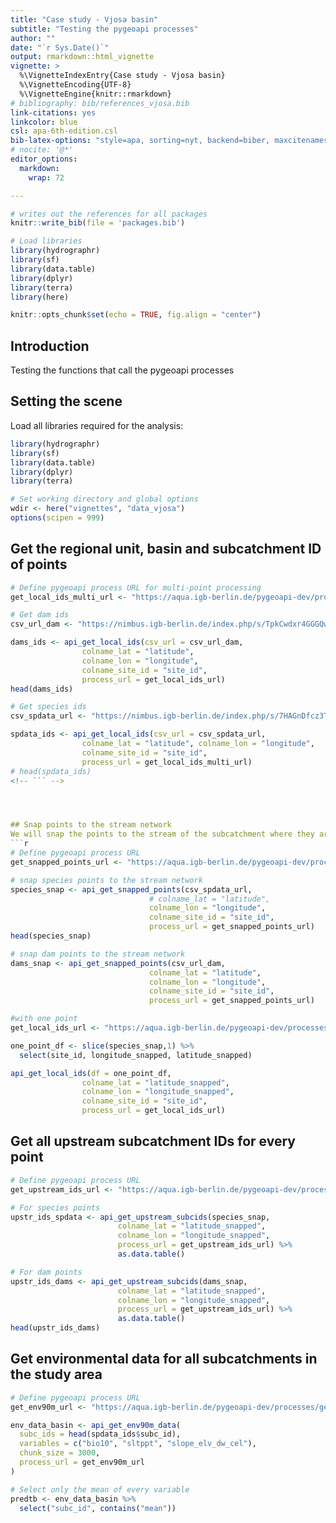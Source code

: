 ```yaml
---
title: "Case study - Vjosa basin"
subtitle: "Testing the pygeoapi processes"
author: ""
date: "`r Sys.Date()`"
output: rmarkdown::html_vignette
vignette: >
  %\VignetteIndexEntry{Case study - Vjosa basin}
  %\VignetteEncoding{UTF-8}
  %\VignetteEngine{knitr::rmarkdown}
# bibliography: bib/references_vjosa.bib
link-citations: yes
linkcolor: blue
csl: apa-6th-edition.csl
bib-latex-options: "style=apa, sorting=nyt, backend=biber, maxcitenames=2, useprefix, doi=true, isbn=false, uniquename=false"
# nocite: '@*'
editor_options:
  markdown:
    wrap: 72

---
```


```r
# writes out the references for all packages
knitr::write_bib(file = 'packages.bib')
```


```r
# Load libraries
library(hydrographr)
library(sf)
library(data.table)
library(dplyr)
library(terra)
library(here)

knitr::opts_chunk$set(echo = TRUE, fig.align = "center")
```

## Introduction
Testing the functions that call the pygeoapi processes

## Setting the scene

Load all libraries required for the analysis:

```r
library(hydrographr)
library(sf)
library(data.table)
library(dplyr)
library(terra)
```

```r
# Set working directory and global options
wdir <- here("vignettes", "data_vjosa")
options(scipen = 999)
```

## Get the regional unit, basin and subcatchment ID of points
```r
# Define pygeoapi process URL for multi-point processing
get_local_ids_multi_url <- "https://aqua.igb-berlin.de/pygeoapi-dev/processes/get-local-ids-plural/execution"


```


```r
# Get dam ids
csv_url_dam <- "https://nimbus.igb-berlin.de/index.php/s/TpkCwdxr4GGGQw6/download/dams_sarantaporos.csv"

dams_ids <- api_get_local_ids(csv_url = csv_url_dam,
                colname_lat = "latitude",
                colname_lon = "longitude",
                colname_site_id = "site_id", 
                process_url = get_local_ids_url)
head(dams_ids)
```
```r

# Get species ids
csv_spdata_url <- "https://nimbus.igb-berlin.de/index.php/s/7HAGnDfcz3TPRCb/download/spdata_barbus.csv"

spdata_ids <- api_get_local_ids(csv_url = csv_spdata_url,
                colname_lat = "latitude", colname_lon = "longitude",
                colname_site_id = "site_id", 
                process_url = get_local_ids_multi_url)
# head(spdata_ids)
<!-- ``` -->




## Snap points to the stream network
We will snap the points to the stream of the subcatchment where they are located
```r
# Define pygeoapi process URL 
get_snapped_points_url <- "https://aqua.igb-berlin.de/pygeoapi-dev/processes/get-snapped-points-plural/execution"
```

```r
# snap species points to the stream network
species_snap <- api_get_snapped_points(csv_spdata_url,
                               # colname_lat = "latitude",
                               colname_lon = "longitude",
                               colname_site_id = "site_id",
                               process_url = get_snapped_points_url)
head(species_snap)
```

```r
# snap dam points to the stream network
dams_snap <- api_get_snapped_points(csv_url_dam, 
                               colname_lat = "latitude",
                               colname_lon = "longitude",
                               colname_site_id = "site_id",
                               process_url = get_snapped_points_url)

```



```r
#with one point
get_local_ids_url <- "https://aqua.igb-berlin.de/pygeoapi-dev/processes/get-local-ids/execution"

one_point_df <- slice(species_snap,1) %>% 
  select(site_id, longitude_snapped, latitude_snapped)

api_get_local_ids(df = one_point_df,
                colname_lat = "latitude_snapped",
                colname_lon = "longitude_snapped",
                colname_site_id = "site_id", 
                process_url = get_local_ids_url)
```




## Get all upstream subcatchment IDs for every point

```r
# Define pygeoapi process URL 
get_upstream_ids_url <- "https://aqua.igb-berlin.de/pygeoapi-dev/processes/get-upstream-subcids/execution"
```

```r
# For species points
upstr_ids_spdata <- api_get_upstream_subcids(species_snap, 
                        colname_lat = "latitude_snapped", 
                        colname_lon = "longitude_snapped",
                        process_url = get_upstream_ids_url) %>%
                        as.data.table()

# For dam points
upstr_ids_dams <- api_get_upstream_subcids(dams_snap, 
                        colname_lat = "latitude_snapped", 
                        colname_lon = "longitude_snapped",
                        process_url = get_upstream_ids_url) %>%
                        as.data.table()
head(upstr_ids_dams)
```
## Get environmental data for all subcatchments in the study area

```r
# Define pygeoapi process URL 
get_env90m_url <- "https://aqua.igb-berlin.de/pygeoapi-dev/processes/get-env90m/execution"
```



```r
env_data_basin <- api_get_env90m_data(
  subc_ids = head(spdata_ids$subc_id),
  variables = c("bio10", "sltppt", "slope_elv_dw_cel"),
  chunk_size = 3000,
  process_url = get_env90m_url
)

# Select only the mean of every variable
predtb <- env_data_basin %>% 
  select("subc_id", contains("mean")) 

```


